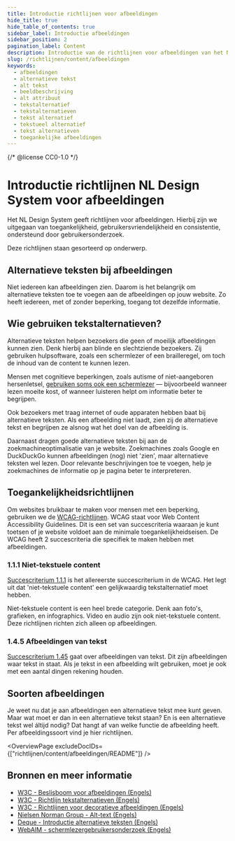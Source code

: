 ```yaml
---
title: Introductie richtlijnen voor afbeeldingen
hide_title: true
hide_table_of_contents: true
sidebar_label: Introductie afbeeldingen
sidebar_position: 2
pagination_label: Content
description: Introductie van de richtlijnen voor afbeeldingen van het NL Design System.
slug: /richtlijnen/content/afbeeldingen
keywords:
  - afbeeldingen
  - alternatieve tekst
  - alt tekst
  - beeldbeschrijving
  - alt attribuut
  - tekstalternatief
  - tekstalternatieven
  - tekst alternatief
  - tekstueel alternatief
  - tekst alternatieven
  - toegankelijke afbeeldingen
---
```


{/* @license CC0-1.0 */}


# Introductie richtlijnen NL Design System voor afbeeldingen

Het NL Design System geeft richtlijnen voor afbeeldingen. Hierbij zijn we uitgegaan van toegankelijkheid, gebruikersvriendelijkheid en consistentie, ondersteund door gebruikersonderzoek.

Deze richtlijnen staan gesorteerd op onderwerp.

## Alternatieve teksten bij afbeeldingen

Niet iedereen kan afbeeldingen zien. Daarom is het belangrijk om alternatieve teksten toe te voegen aan de afbeeldingen op jouw website. Zo heeft iedereen, met of zonder beperking, toegang tot dezelfde informatie.

## Wie gebruiken tekstalternatieven?

Alternatieve teksten helpen bezoekers die geen of moeilijk afbeeldingen kunnen zien. Denk hierbij aan blinde en slechtziende bezoekers. Zij gebruiken hulpsoftware, zoals een schermlezer of een brailleregel, om toch de inhoud van de content te kunnen lezen.

Mensen met cognitieve beperkingen, zoals autisme of niet-aangeboren hersenletsel, [gebruiken soms ook een schermlezer](https://webaim.org/projects/screenreadersurvey10/) — bijvoorbeeld wanneer lezen moeite kost, of wanneer luisteren helpt om informatie beter te begrijpen.

Ook bezoekers met traag internet of oude apparaten hebben baat bij alternatieve teksten. Als een afbeelding niet laadt, zien zij de alternatieve tekst en begrijpen ze alsnog wat het doel van de afbeelding is.

Daarnaast dragen goede alternatieve teksten bij aan de zoekmachineoptimalisatie van je website. Zoekmachines zoals Google en DuckDuckGo kunnen afbeeldingen (nog) niet 'zien', maar alternatieve teksten wel lezen. Door relevante beschrijvingen toe te voegen, help je zoekmachines de informatie op je pagina beter te interpreteren.

## Toegankelijkheidsrichtlijnen

Om websites bruikbaar te maken voor mensen met een beperking, gebruiken we de [WCAG-richtlijnen](/wcag). WCAG staat voor Web Content Accessibility Guidelines. Dit is een set van succescriteria waaraan je kunt toetsen of je website voldoet aan de minimale toegankelijkheidseisen. De WCAG heeft 2 succescriteria die specifiek te maken hebben met afbeeldingen.

### 1.1.1 Niet-tekstuele content

[Succescriterium 1.1.1](/wcag/1.1.1) is het allereerste succescriterium in de WCAG. Het legt uit dat 'niet-tekstuele content' een gelijkwaardig tekstalternatief moet hebben.

Niet-tekstuele content is een heel brede categorie. Denk aan foto's, grafieken, en infographics. Video en audio zijn ook niet-tekstuele content. Deze richtlijnen richten zich alleen op afbeeldingen.

### 1.4.5 Afbeeldingen van tekst

[Succescriterium 1.45](/wcag/1.4.5) gaat over afbeeldingen van tekst. Dit zijn afbeeldingen waar tekst in staat. Als je tekst in een afbeelding wilt gebruiken, moet je ook met een aantal dingen rekening houden.

## Soorten afbeeldingen

Je weet nu dat je aan afbeeldingen een alternatieve tekst mee kunt geven. Maar wat moet er dan in een alternatieve tekst staan? En is een alternatieve tekst wel áltijd nodig? Dat hangt af van welke functie de afbeelding heeft. Per afbeeldingssoort vind je hier richtlijnen.

<OverviewPage excludeDocIDs={["richtlijnen/content/afbeeldingen/README"]} />

## Bronnen en meer informatie

- [W3C - Beslisboom voor afbeeldingen (Engels)](https://www.w3.org/WAI/tutorials/images/decision-tree/)
- [W3C - Richtlijn tekstalternatieven (Engels)](https://www.w3.org/WAI/WCAG22/Understanding/text-alternatives)
- [W3C - Richtlijnen voor decoratieve afbeeldingen (Engels)](https://www.w3.org/WAI/tutorials/images/decorative/#image-used-for-ambiance-eye-candy)
- [Nielsen Norman Group - Alt-text (Engels)](https://www.nngroup.com/articles/write-alt-text/)
- [Deque - Introductie alternatieve teksten (Engels)](https://www.deque.com/blog/great-alt-text-introduction/)
- [WebAIM - schermlezergebruikersonderzoek (Engels)](https://webaim.org/projects/screenreadersurvey10/)

<FooterInfo />

